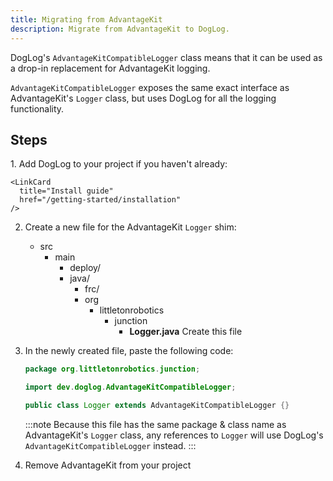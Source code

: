 ```yaml
---
title: Migrating from AdvantageKit
description: Migrate from AdvantageKit to DogLog.
---
```



DogLog's `AdvantageKitCompatibleLogger` class means that it can be used as a drop-in replacement for AdvantageKit logging.

`AdvantageKitCompatibleLogger` exposes the same exact interface as AdvantageKit's `Logger` class, but uses DogLog for all the logging functionality.

## Steps

<Steps>
1. Add DogLog to your project if you haven't already:

    <LinkCard
      title="Install guide"
      href="/getting-started/installation"
    />

2. Create a new file for the AdvantageKit `Logger` shim:

   <FileTree>

   - src
     - main
       - deploy/
       - java/
         - frc/
         - org
           - littletonrobotics
             - junction
               - **Logger.java** Create this file

    </FileTree>

3. In the newly created file, paste the following code:

   ```java title="src/main/java/org/littletonrobotics/junction/Logger.java"
   package org.littletonrobotics.junction;

   import dev.doglog.AdvantageKitCompatibleLogger;

   public class Logger extends AdvantageKitCompatibleLogger {}

   ```

   :::note
   Because this file has the same package & class name as AdvantageKit's `Logger` class, any references to `Logger` will use DogLog's `AdvantageKitCompatibleLogger` instead.
   :::

4. Remove AdvantageKit from your project

</Steps>
